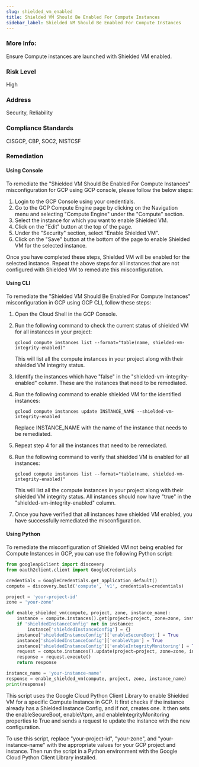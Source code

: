```yaml
---
slug: shielded_vm_enabled
title: Shielded VM Should Be Enabled For Compute Instances
sidebar_label: Shielded VM Should Be Enabled For Compute Instances
---
```


### More Info:

Ensure Compute instances are launched with Shielded VM enabled.

### Risk Level

High

### Address

Security, Reliability

### Compliance Standards

CISGCP, CBP, SOC2, NISTCSF
### Remediation

#### Using Console

To remediate the "Shielded VM Should Be Enabled For Compute Instances" misconfiguration for GCP using GCP console, please follow the below steps:

1. Login to the GCP Console using your credentials.
2. Go to the GCP Compute Engine page by clicking on the Navigation menu and selecting "Compute Engine" under the "Compute" section.
3. Select the instance for which you want to enable Shielded VM.
4. Click on the "Edit" button at the top of the page.
5. Under the "Security" section, select "Enable Shielded VM".
6. Click on the "Save" button at the bottom of the page to enable Shielded VM for the selected instance.

Once you have completed these steps, Shielded VM will be enabled for the selected instance. Repeat the above steps for all instances that are not configured with Shielded VM to remediate this misconfiguration.

#### Using CLI

To remediate the "Shielded VM Should Be Enabled For Compute Instances" misconfiguration in GCP using GCP CLI, follow these steps:

1. Open the Cloud Shell in the GCP Console.

2. Run the following command to check the current status of shielded VM for all instances in your project:
   
   `gcloud compute instances list --format="table(name, shielded-vm-integrity-enabled)"`

   This will list all the compute instances in your project along with their shielded VM integrity status.

3. Identify the instances which have "false" in the "shielded-vm-integrity-enabled" column. These are the instances that need to be remediated.

4. Run the following command to enable shielded VM for the identified instances:

   `gcloud compute instances update INSTANCE_NAME --shielded-vm-integrity-enabled`

   Replace INSTANCE_NAME with the name of the instance that needs to be remediated.

5. Repeat step 4 for all the instances that need to be remediated.

6. Run the following command to verify that shielded VM is enabled for all instances:

   `gcloud compute instances list --format="table(name, shielded-vm-integrity-enabled)"`

   This will list all the compute instances in your project along with their shielded VM integrity status. All instances should now have "true" in the "shielded-vm-integrity-enabled" column.

7. Once you have verified that all instances have shielded VM enabled, you have successfully remediated the misconfiguration.

#### Using Python

To remediate the misconfiguration of Shielded VM not being enabled for Compute Instances in GCP, you can use the following Python script:

```python
from googleapiclient import discovery
from oauth2client.client import GoogleCredentials

credentials = GoogleCredentials.get_application_default()
compute = discovery.build('compute', 'v1', credentials=credentials)

project = 'your-project-id'
zone = 'your-zone'

def enable_shielded_vm(compute, project, zone, instance_name):
    instance = compute.instances().get(project=project, zone=zone, instance=instance_name).execute()
    if 'shieldedInstanceConfig' not in instance:
        instance['shieldedInstanceConfig'] = {}
    instance['shieldedInstanceConfig']['enableSecureBoot'] = True
    instance['shieldedInstanceConfig']['enableVtpm'] = True
    instance['shieldedInstanceConfig']['enableIntegrityMonitoring'] = True
    request = compute.instances().update(project=project, zone=zone, instance=instance_name, body=instance)
    response = request.execute()
    return response

instance_name = 'your-instance-name'
response = enable_shielded_vm(compute, project, zone, instance_name)
print(response)
```

This script uses the Google Cloud Python Client Library to enable Shielded VM for a specific Compute Instance in GCP. It first checks if the instance already has a Shielded Instance Config, and if not, creates one. It then sets the enableSecureBoot, enableVtpm, and enableIntegrityMonitoring properties to True and sends a request to update the instance with the new configuration.

To use this script, replace "your-project-id", "your-zone", and "your-instance-name" with the appropriate values for your GCP project and instance. Then run the script in a Python environment with the Google Cloud Python Client Library installed.



